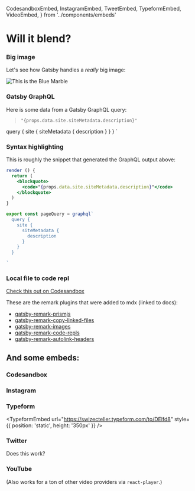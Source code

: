 
  CodesandboxEmbed,
  InstagramEmbed,
  TweetEmbed,
  TypeformEmbed,
  VideoEmbed,
} from '../components/embeds'

# Will it blend?

### Big image

Let's see how Gatsby handles a _really_ big image:

![This is the Blue Marble](../images/The_Earth_seen_from_Apollo_17.jpg)

### Gatsby GraphQL

Here is some data from a Gatsby GraphQL query:

<blockquote>
  <code>"{props.data.site.siteMetadata.description}"</code>
</blockquote>

  query {
    site {
      siteMetadata {
        description
      }
    }
  }
`

### Syntax highlighting

This is roughly the snippet that generated the GraphQL output above:

```jsx
render () {
  return (
    <blockquote>
      <code>"{props.data.site.siteMetadata.description}"</code>
    </blockquote>
  )
}

export const pageQuery = graphql`
  query {
    site {
      siteMetadata {
        description
      }
    }
  }

`
```

### Local file to code repl

[Check this out on Codesandbox](codesandbox://your-first-app/fac.js)

These are the remark plugins that were added to mdx (linked to docs):

- [gatsby-remark-prismjs](https://www.gatsbyjs.org/packages/gatsby-remark-prismjs)
- [gatsby-remark-copy-linked-files](https://www.gatsbyjs.org/packages/gatsby-remark-copy-linked-files)
- [gatsby-remark-images](https://www.gatsbyjs.org/packages/gatsby-remark-images)
- [gatsby-remark-code-repls](https://www.gatsbyjs.org/packages/gatsby-remark-code-repls)
- [gatsby-remark-autolink-headers](https://www.gatsbyjs.org/packages/gatsby-remark-autolink-headers)

## And some embeds:

### Codesandbox

<CodesandboxEmbed id="3vmrlm0175" />

### Instagram

<InstagramEmbed url="https://www.instagram.com/p/Br5gJ4-BNro/" />

### Typeform

<TypeformEmbed
  url="https://swizecteller.typeform.com/to/DElfd8"
  style={{ position: 'static', height: '350px' }}
/>

### Twitter

<TweetEmbed id="1107783039038296064" />

Does this work?

### YouTube

(Also works for a ton of other video providers via `react-player`.)

<VideoEmbed url="https://www.youtube.com/watch?v=9a4YcixDhFM" />
